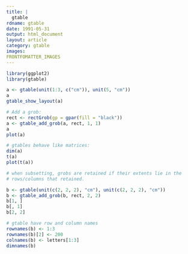 ```yaml
---
title: |
  gtable
rdname: gtable
date: 1991-05-31
output: html_document
layout: article
category: gtable
images:
FRONTFOMATTER_IMAGES
---
```


```r
library(ggplot2)
library(gtable)
```

```r
a <- gtable(unit(1:3, c("cm")), unit(5, "cm"))
a
gtable_show_layout(a)

# Add a grob:
rect <- rectGrob(gp = gpar(fill = "black"))
a <- gtable_add_grob(a, rect, 1, 1)
a
plot(a)

# gtables behave like matrices:
dim(a)
t(a)
plot(t(a))

# when subsetting, grobs are retained if their extents lie in the
# rows/columns that retained.

b <- gtable(unit(c(2, 2, 2), "cm"), unit(c(2, 2, 2), "cm"))
b <- gtable_add_grob(b, rect, 2, 2)
b[1, ]
b[, 1]
b[2, 2]

# gtable have row and column names
rownames(b) <- 1:3
rownames(b)[2] <- 200
colnames(b) <- letters[1:3]
dimnames(b)



```